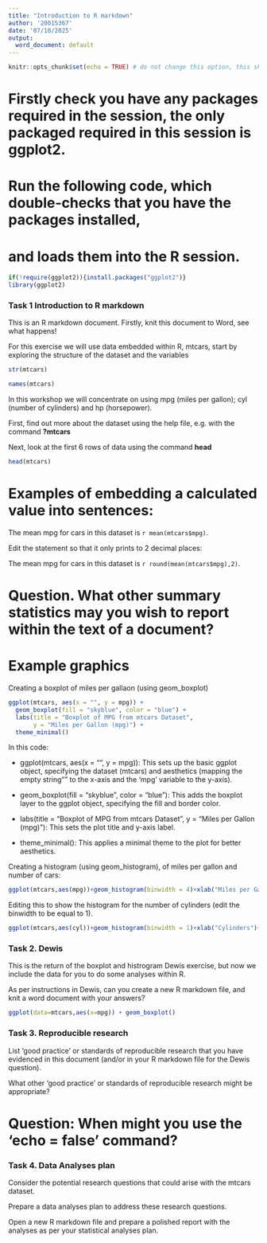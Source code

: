 ```yaml
---
title: "Introduction to R markdown"
author: '20015367'
date: '07/10/2025'
output:
  word_document: default
---
```


```r
knitr::opts_chunk$set(echo = TRUE) # do not change this option, this shows the code in your knitted document
```

# Firstly check you have any packages required in the session, the only packaged required in this session is ggplot2.
# Run the following code, which double-checks that you have the packages installed,
# and loads them into the R session.

```r
if(!require(ggplot2)){install.packages("ggplot2")}
library(ggplot2)
```

### Task 1 Introduction to R markdown ###

This is an R markdown document. Firstly, knit this document to Word, see what happens!


For this exercise we will use data embedded within R, mtcars, start by exploring the structure of the dataset and the variables


```r
str(mtcars)
```

```r
names(mtcars)
```

In this workshop we will concentrate on using mpg (miles per gallon); cyl (number of cylinders) and hp (horsepower).

First, find out more about the dataset using the help file, e.g. with the command **?mtcars**

Next, look at the first 6 rows of data using the command **head**

```r
head(mtcars)
```

# Examples of embedding a calculated value into sentences:

The mean mpg for cars in this dataset is `r mean(mtcars$mpg)`.

Edit the statement so that it only prints to 2 decimal places:

The mean mpg for cars in this dataset is `r round(mean(mtcars$mpg),2)`.


# Question. What other summary statistics may you wish to report within the text of a document?


# Example graphics 

Creating a boxplot of miles per gallaon (using geom_boxplot)
```r

ggplot(mtcars, aes(x = "", y = mpg)) +
  geom_boxplot(fill = "skyblue", color = "blue") +
  labs(title = "Boxplot of MPG from mtcars Dataset",
       y = "Miles per Gallon (mpg)") +
  theme_minimal()
```

In this code:

- ggplot(mtcars, aes(x = "", y = mpg)): This sets up the basic ggplot object, specifying the dataset (mtcars) and aesthetics (mapping the empty string "" to the x-axis and the 'mpg' variable to the y-axis).

- geom_boxplot(fill = "skyblue", color = "blue"): This adds the boxplot layer to the ggplot object, specifying the fill and border color.

- labs(title = "Boxplot of MPG from mtcars Dataset", y = "Miles per Gallon (mpg)"): This sets the plot title and y-axis label.

- theme_minimal(): This applies a minimal theme to the plot for better aesthetics.

Creating a histogram (using geom_histogram), of miles per gallon and number of cars:
```r

ggplot(mtcars,aes(mpg))+geom_histogram(binwidth = 4)+xlab("Miles per Gallon")+ylab("Number of Cars")+ggtitle("Distribution of Cars by Mileage")
```

Editing this to show the histogram for the number of cylinders (edit the binwidth to be equal to 1).
```r
ggplot(mtcars,aes(cyl))+geom_histogram(binwidth = 1)+xlab("Cylinders")+ylab("Number of Cars")+ggtitle("Distribution of Cars by Cylinders")
```



### Task 2. Dewis ###

This is the return of the boxplot and histrogram Dewis exercise, but now we include the data for you to do some analyses within R.

As per instructions in Dewis, can you create a new R markdown file, and knit a word document with your answers?
```r
ggplot(data=mtcars,aes(x=mpg)) + geom_boxplot()
```
### Task 3. Reproducible research ###

List 'good practice' or standards of reproducible research that you have evidenced in this document (and/or in your R markdown file for the Dewis question).


What other 'good practice' or standards of reproducible research might be appropriate?

# Question: When might you use the 'echo = false' command?




### Task 4. Data Analyses plan ###

Consider the potential research questions that could arise with the mtcars dataset.

Prepare a data analyses plan to address these research questions. 

Open a new R markdown file and prepare a polished report with the analyses as per your statistical analyses plan.




